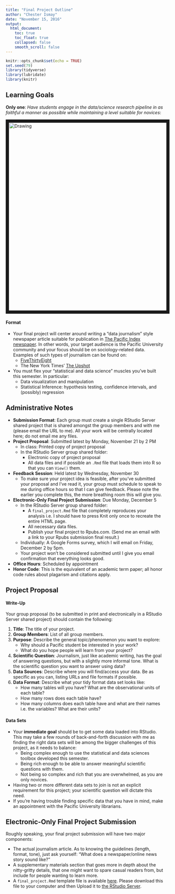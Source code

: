 ```yaml
---
title: "Final Project Outline"
author: "Chester Ismay"
date: "November 15, 2016"
output:
  html_document:
    toc: true
    toc_float: true
    collapsed: false
    smooth_scroll: false
---
```


```r
knitr::opts_chunk$set(echo = TRUE)
set.seed(79)
library(tidyverse)
library(lubridate)
library(knitr)
```

## Learning Goals

**Only one**: *Have students engage in the
data/science research pipeline in as faithful a manner as possible while
maintaining a level suitable for novices*:

<img src="pipeline4.png" alt="Drawing" style="width: 600px;" border="10"/>


#### Format

* Your final project will center around writing a "data journalism" style 
newspaper article suitable for publication in <a href =
"http://www.pacindex.com/" target = "_blank">The Pacific Index
newspaper</a>. In other words, your target audience is the Pacific University community and your focus should be on sociology-related data.
Examples of such types of journalism can be found on:
    + <a href = "http://fivethirtyeight.com/" target = "_blank">FiveThirtyEight</a>
    + The New York Times' <a href = "http://www.nytimes.com/section/upshot" target = "_blank">The Upshot</a>
* You must flex your "statistical and data science" muscles you've
built this semester. In particular:
    + Data visualization and manipulation
    + Statistical Inference: hypothesis testing, confidence intervals, and (possibly) regression

## Administrative Notes

* **Submission Format**: Each group must create a single RStudio Server shared 
project that is shared amongst the group members and with me (please email the
URL to me). All your work will be centrally located here; do not email me any
files.
* **Project Proposal**: Submitted latest by Monday, November 21 by 2 PM
    + In class: Printed copy of project proposal
    + In the RStudio Server group shared folder:
        + Electronic copy of project proposal
        + All data files and if possible an `.Rmd` file that loads them into R so that you can `View()` them.
* **Feedback Session**: Held latest by Wednesday, November 30
    + To make sure your project idea is feasible, after you've submitted your
    proposal and I've read it, your group must schedule to speak to me during
    office hours so that I can give feedback. Please note the earlier you complete this, the more breathing room
    this will give you.
* **Electronic-Only Final Project Submission**: Due Monday, December 5
    + In the RStudio Server group shared folder:
        + A `final_project.Rmd` file that completely reproduces your analysis i.e. I should have to press Knit only once to recreate the entire HTML page.
        + All necessary data files.
        + Publish your final project to Rpubs.com.  (Send me an email with a link to your Rpubs submission final result.)
    + Individually: A Google Forms survey, which I will email on Friday, December 2 by 5pm.
    + Your project won't be considered submitted until I give you email confirmation that everything looks good.
* **Office Hours**: Scheduled by appointment
* **Honor Code**: This is the equivalent of an academic term paper; all honor code rules about plagarism and citations apply.





## Project Proposal

#### Write-Up

Your group proposal (to be submitted in print and electronically in a RStudio
Server shared project) should contain the following:

1. **Title**: The title of your project.
1. **Group Members**: List of all group members.
1. **Purpose**: Describe the general topic/phenomenon you want to explore:
    + Why should a Pacific student be interested in your work? 
    + What do you hope people will learn from your project?
1. **Scientific Question**: Journalism, just like academic writing, has the goal
of answering questions, but with a slightly more informal tone. What is the 
scientific question you want to answer using data?
1. **Data Sources**: Describe where you will find/access your
data. Be as specific as you can, listing URLs and file formats if possible.
1. **Data Format**: Describe what your
tidy format data set looks like:
    * How many tables will you have? What are the observational units of each table?
    * How many rows does each table have?
    * How many columns does each table have and what are their names i.e. the
    variables? What are their units?


#### Data Sets

* Your **immediate goal** should be to get some data loaded into RStudio. This 
may take a few rounds of back-and-forth discussion with me as finding the right
data sets will be among the bigger challenges of this project, as it needs to
balance:
    + Being complex enough to use the statistical and data sciences toolbox developed this semester.
    + Being rich enough to be able to answer meaningful scientific questions with them.
    + Not being so complex and rich that you are overwhelmed, as you are only novices.
* Having two or more different data sets to join is not an explicit requirement
for this project; your scientific question will dictate this need.
* If you're having trouble finding specific data that you have in mind, make an
appointment with the Pacific University librarians.





## Electronic-Only Final Project Submission

Roughly speaking, your final project submission will have two major components:

* The actual journalism article. As to knowing the guidelines (length, format,
tone), just ask yourself: "What does a newspaper/online news story sound like?"
* A supplementary materials section that goes more in depth about the
nitty-gritty details, that one might want to spare casual readers from, but
include for people wanting to learn more.
* A `final_project.Rmd` template file is available [here](http://ismayc.github.io/teaching/soc301-f2016/slides/week-12/Final_Project.Rmd).  Please download this file to your computer and then Upload it to [the RStudio Server](http://beta.rstudio.org).


















